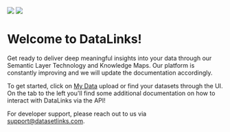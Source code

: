 <img class="block h-32 dark:hidden" src="/logo/DATALINKS logo_white.svg" />

<img class="hidden h-32 dark:block" src="/logo/DATALINKS logo_fullcolor.svg" />

# Welcome to DataLinks!

Get ready to deliver deep meaningful insights into your data through our Semantic Layer Technology and Knowledge Maps. Our platform is constantly improving and we will update the documentation accordingly.

To get started, click on [My Data](https://datalinks.tech/home/data) upload or find your datasets through the UI. On the tab to the left you'll find some additional documentation on how to interact with DataLinks via the API!

For developer support, please reach out to us via [support@datasetlinks.com](mailto:support@datasetlinks.com).